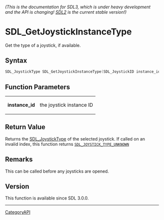 ====== (This is the documentation for SDL3, which is under heavy development and the API is changing! [https://wiki.libsdl.org/SDL2/ SDL2] is the current stable version!) ======
= SDL_GetJoystickInstanceType =

Get the type of a joystick, if available.

== Syntax ==

<syntaxhighlight lang='c'>
SDL_JoystickType SDL_GetJoystickInstanceType(SDL_JoystickID instance_id);
</syntaxhighlight>

== Function Parameters ==

{|
|'''instance_id'''
|the joystick instance ID
|}

== Return Value ==

Returns the [[SDL_JoystickType]] of the selected joystick. If called on an
invalid index, this function returns
<code>[[SDL_JOYSTICK_TYPE_UNKNOWN]]</code>

== Remarks ==

This can be called before any joysticks are opened.

== Version ==

This function is available since SDL 3.0.0.

----
[[CategoryAPI]]



